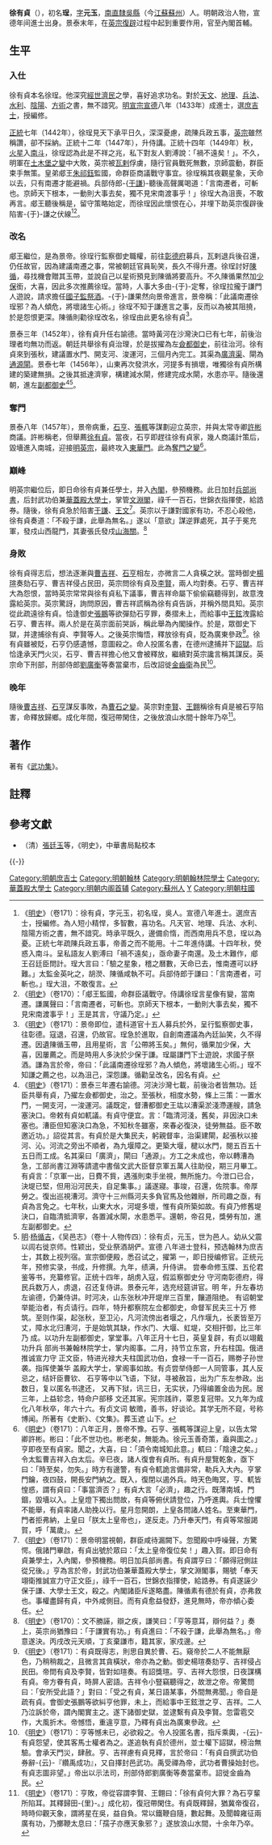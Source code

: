 {{明清人物信息框
| 姓名 = 徐有貞
| 原名 = 徐珵
| 圖片名稱= 
| 圖片大小 =200px
| 圖片說明 =
| 最高職務 = 華蓋殿大學士加兵部尚書銜
| 國家 = 大明
| 爵位 = 武功伯
| 籍貫 = [[南直隸|南直隸]][[蘇州府|蘇州府]][[吳縣|吳縣]]
| 族裔 = 漢族
| 旗籍 = 
| 字號 = 字元玉
| 諡號 = 
| 出生日期 = 永樂五年（1407年）
| 出生地點 = [[南直隸|南直隸]][[蘇州府|蘇州府]][[吳縣|吳縣]]
| 逝世日期 = 成化八年（1472年）
| 逝世地點 = 南直隸蘇州府吳縣
| 墓葬 =
| 配偶 =
| 親屬 =[[祝允明|祝允明]]（外孫）
| 出身 = 
*宣德八年癸丑科進士出身
| 經歷 = 
| 著作 =
*《武功集》
}}

'''徐有貞'''（{{bd|1407年||1472年|catIdx=C}}），初名'''珵'''，[[表字|字]]'''元玉'''，[[南直隸|南直隸]][[吳縣|吳縣]]（今[[江蘇|江蘇]][[蘇州|蘇州]]）人。明朝政治人物，宣德年间進士出身。景泰末年，在[[英宗復辟|英宗復辟]]过程中起到重要作用，官至內閣首輔。

==生平==
===入仕===
徐有貞本名徐珵。他深究[[經世濟民|經世濟民]]之學，喜好追求功名。對於[[天文|天文]]、[[地理|地理]]、[[兵法|兵法]]、[[水利|水利]]、[[陰陽|陰陽]]、[[方術|方術]]之書，無不諳究。[[明宣宗|明宣宗]][[宣德|宣德]]八年（1433年）成進士，選[[庶吉士|庶吉士]]，授編修。

[[正统_(年号)|正統]]七年（1442年），徐珵見天下承平日久，深深憂慮，疏陳兵政五事，[[明英宗|英宗]]雖然稱讚，卻不採納。正統十二年（1447年），升侍講。正統十四年（1449年）秋，[[火星|火星]]入[[南斗六星|南斗]]，徐珵認為此是不祥之兆，私下對友人劉溥說：「禍不遠矣！」。不久，明軍在[[土木堡之變|土木堡之變]]中大敗，英宗被[[瓦剌|瓦剌]]俘虜，隨行官員戰死無數，京師震動，群臣束手無策。皇弟郕王[[朱祁鈺|朱祁鈺]]監國，命群臣商議戰守事宜。徐珵稱其夜觀星象，天命以去，只有南遷才能避禍。兵部侍郎-{[[于謙|于謙]]}-聽後高聲厲喝道：「言南遷者，可斬也。京師天下根本，一動則大事去矣，獨不見宋南渡事乎！」徐珵大為沮喪，不敢再言。郕王聽後稱是，留守策略始定，而徐珵因此懷恨在心，并埋下助英宗復辟後陷害-{于}-謙之伏線<ref>《[[明史|明史]]》（卷171）：徐有貞，字元玉，初名珵，吳人。宣德八年進士。選庶吉士，授編修。為人短小精悍，多智數，喜功名。凡天官、地理、兵法、水利、陰陽方術之書，無不諳究。時承平既久，邊備俞惰，而西南用兵不息，珵以為憂。正統七年疏陳兵政五事，帝善之而不能用。十二年進侍講。十四年秋，熒惑入南斗。呈私語友人劉溥曰「禍不遠矣」，亟命妻子南還。及土木難作，郕王召廷臣問計。珵大言曰：「驗之星象，稽之曆數，天命已去，惟南遷可以紓難。」太監金英叱之，胡濙、陳循咸執不可。兵部侍郎于謙曰：「言南遷者，可斬也。」珵大沮，不敢復言。</ref><ref>《[[明史|明史]]》（卷170）：「郕王監國，命群臣議戰守。侍講徐珵言星像有變，當南遷。謙厲聲曰：「言南遷者，可斬也。京師天下根本，一動則大事去矣，獨不見宋南渡事乎！」王是其言，守議乃定。」</ref>。

===改名===
郕王繼位，是為景帝。徐珵行監察御史職權，前往[[彰德府|彰德府]]募兵，瓦剌退兵後召還，仍任故官，因為建議南遷之事，常被朝廷官員恥笑，長久不得升遷。徐珵討好[[陳循|陳循]]，尋找機會贈其玉帶，並說自己以星術預見到陳循將要高升。不久陳循果然加[[少保|少保]]銜，大喜，因此多次推薦徐珵。當時，人事大多由-{于}-定奪，徐珵拉攏于謙門人遊說，請求擔任[[國子監|國子監]][[祭酒|祭酒]]。-{于}-謙果然向景帝進言，景帝稱：「此議南遷徐珵邪？為人傾危，將壞諸生心術。」徐珵不知于謙進言之事，反而以為被其阻撓，於是怨恨更深。陳循則勸徐珵改名，徐珵由此更名徐有貞<ref>《[[明史|明史]]》（卷171）：景帝即位，遣科道官十五人募兵於外，呈行監察御史事，往彰德。寇退，召還，仍故官。珵急於進取，自創南遷議為內廷訕笑，久不得遷。因遺陳循玉帶，且用星術，言「公帶將玉矣。」無何，循果加少保，大喜，因屢薦之。而是時用人多決於少保于謙。珵屬謙門下士遊說，求國子祭酒。謙為言於帝，帝曰：「此議南遷徐珵邪？為人傾危，將壞諸生心術。」珵不知謙之薦之也，以為沮己，深怨謙。循勸呈改名，因名有貞。</ref>。

景泰三年（1452年），徐有貞升任右諭德。當時黃河在沙灣決口已有七年，前後治理者均無功而返。朝廷共舉徐有貞治理，於是拔擢為左[[僉都御史|僉都御史]]，前往治河。徐有貞來到張秋，建議置水門、開支河、浚運河，三個月內完工。其渠為[[廣濟渠|廣濟渠]]、閘為[[通源閘|通源閘]]。景泰七年（1456年），山東再次發洪水，河提多有損壞，唯獨徐有貞所構建的築建無損。之後其抵達濟寧，構建減水閘，修建完成水閘，水患亦平。隨後還朝，進左[[副都御史|副都御史]]<ref>《[[明史|明史]]》（卷171）：景泰三年遷右諭德。河決沙灣七載，前後治者皆無功。廷臣共舉有貞，乃擢左僉都御史，治之。至張秋，相度水勢，條上三策：一置水門，一開支河，一浚運河。議既定，督漕都御史王竑以漕渠淤淺滯運艘，請急塞決口。帝敕有貞如軏議。有貞守便宜。言：「臨清河淺，舊矣，非因決口未塞也。漕臣但知塞決口為急，不知秋冬雖塞，來春必復決，徒勞無益。臣不敢邀近功。」詔從其言。有貞於是大集民夫，躬親督率，治渠建閘，起張秋以接河、沁。河流之旁出不順者，為九堰障之。更築大堰，楗以水門，閱五百五十五日而工成。名其渠曰「廣濟」，閘曰「通源」。方工之未成也，帝以轉漕為急，工部尚書江淵等請遣中書偕文武大臣督京軍五萬人往助役，期三月畢工。有貞言：「京軍一出，日費不貲，遇漲則束手坐視，無所施力。今泄口已合，決堤已堅，但用沿河民夫，自足集事。」議遂寢。事竣，召還，佐院事。帝厚勞之。復出巡視漕河。濟守十三州縣河夫多負官馬及他雜辦，所司趣之亟，有貞為言免之。七年秋，山東大水，河堤多壞，惟有貞所築如故。有貞乃修舊堤決口，自臨清抵濟寧，各置減水閘，水患悉平。還朝，帝召見，獎勞有加，進左副都御史。</ref><ref>[[明|明]]·[[杨循吉|杨循吉]]，《吴邑志》（卷十·人物传四）：徐有贞，元玉，世为邑人。幼从父震以闾右徙京师。性颖出，受业祭酒胡俨。宣德 八年进士登科，预选翰林为庶吉士，其数上视列宿。宣宗御便殿，悉召试之，擢第 一，即日授编修官。正统元年，预修实录，书成，升修撰。九年，绩满，升侍讲。 尝奉命修玉牒、五伦君鉴等书，充纂修官。正统十四年，胡虏入寇，假监察御史分 守河南彰德府，得民兵数万人，虏退，召还复侍讲。景泰元年，选充经筵讲官。明 年，升左春坊左谕德，仍兼侍讲。时河决，山东张秋冲开堤岸三百里，饟道阻绝。 有诏朝堂举能治者，有贞请行。四年，特升都察院左佥都御史，命督军民夫三十万 修筑。至则作渠，起张秋，至卫沁，凡河流傍出者堰之，凡作堰九，长袤皆至万 丈，障水北归漕河，于是始筑其缺，作水门、大堰、虹堤，交相扞御，比三年乃 成。以功升左副都御史，掌堂事。八年正月十七日，英皇复辟，有贞以翊戴功升兵 部尚书兼翰林院学士，掌内阁事。二月，持节立东宫，升右柱国。俄进推诚宣力守 正文臣，特进光禄大夫柱国武功伯，食禄一千一百石，赐劵子孙世袭。指挥使兼华 盖殿大学士，掌阁事如故。有贞尝举侍郎一人同管事，其人反忌之，结奸臣曹钦、 石亨等中以飞语，下狱，寻被赦旨，出为广东左参政。出数日，复以匿名书逮还， 又再下狱，讯三日，无实状，乃得编置金齿为民。居三年，上益轸念，特命户部移 文还其家。宪宗践祚，覃恩复冠带。又九年为成化八年秋卒，年六十六。有贞文词 敏赡，善书，好谈论。其学无所不窥，号称博闻。所著有《史断》、《文集》。葬玉遮 山下。</ref>。

===奪門===
景泰八年（1457年），景帝病重，[[石亨|石亨]]、[[張輒|張輒]]等謀劃迎立英宗，并與太常寺卿[[許彬|許彬]]商議。許彬稱老，但舉薦[[徐有貞|徐有貞]]。當夜，石亨即趕往徐有貞家，幾人商議計策后，毀墻進入南城，迎接[[明英宗|明英宗]]，最終攻入[[東華門|東華門]]。此為[[奪門之變|奪門之變]]<ref>《[[明史|明史]]》（卷171）：八年正月，景帝不豫。石亨、張輒等謀迎上皇，以告太常卿許彬。彬曰：「此不世功也。彬老矣，無能為。徐元玉善奇策，盍與圖之。」亨即夜至有貞家。聞之，大喜，曰：「須令南城知此意。」軏曰：「陰達之矣。」令太監曹吉祥入白太后。辛巳夜，諸人復會有貞所。有貞升屋覽乾象，亟下曰：「時至矣，勿失。」時方有邊警，有貞令軏詭言備非常，勒兵入大內。亨掌門鑰，夜四鼓，開長安門納之。既入，復閉以遏外兵。時天色晦冥，亨、軏皆惶惑，謂有貞曰：「事當濟否？」有貞大言「必濟」，趣之行。既薄南城，門錮，毀墻以入。上皇燈下獨出問故，有貞等俯伏請登位，乃呼進輿。兵士惶懼不能舉，有貞率諸人助挽以行。星月忽開朗，上皇各問諸人姓名。至東華門，門者拒弗納，上皇曰「朕太上皇帝也」，遂反走。乃升奉天門，有貞等常服謁賀，呼「萬歲」。</ref>。

===巔峰===
明英宗繼位后，即日命徐有貞兼任學士，并入[[明朝內閣|內閣]]，參預機務。此日加封[[兵部尚書|兵部尚書]]，后封武功伯兼[[華蓋殿|華蓋殿]][[大學士|大學士]]，掌管[[文淵閣|文淵閣]]，祿千一百石，世錦衣指揮使，給誥券。隨後，徐有貞急於陷害[[于謙|于謙]]、[[王文_(明朝)|王文]]<ref>《[[明史|明史]]》（卷171）：景帝明當視朝，群臣咸待漏闕下。忽聞殿中呼噪聲，方驚愕。俄諸門畢啟，有貞出號於眾曰：「太上皇帝復位矣！」趣入賀。即日命有貞兼學士，入內閣，參預機務。明日加兵部尚書。有貞謂亨曰：「願得冠側註從兄後。」亨為言於帝，封武功伯兼華蓋殿大學士，掌文淵閣事，賜號「奉天翊衛推誠宣力守正文臣」，祿千一百石，世錦衣指揮使，給誥券。有貞遂誣少保于謙、大學士王文，殺之。內閣諸臣斥遂略盡。陳循素有德於有貞，亦弗救也。事權盡歸有貞，中外咸側目。而有貞愈益發舒，進見無時，帝亦傾心委任。</ref>。英宗以于謙對國家有功，不忍心殺他，徐有貞奏道：「不殺于謙，此舉為無名。」遂以「意欲」謀逆罪處死，其子于冕充軍，發戍山西龍門，其妻張氏發戍[[山海關|山海關]]。<ref>《[[明史|明史]]》（卷170）：文不勝誣，辯之疾，謙笑曰：「亨等意耳，辯何益？」奏上，英宗尚猶豫曰：「于謙實有功。」有貞進曰：「不殺于謙，此舉為無名。」帝意遂決。丙戌改元天順，丁亥棄謙市，籍其家，家戍邊。</ref>

===身敗===
徐有貞得志后，想法逐漸與[[曹吉祥|曹吉祥]]、[[石亨|石亨]]相左，亦微言二人貪橫之狀。當時御史[[楊瑄|楊瑄]]奏劾石亨、曹吉祥侵占民田，英宗問徐有貞及[[李賢|李賢]]，兩人均對奏。石亨、曹吉祥大為怨恨，當時英宗常常與徐有貞私下議事，曹吉祥命屬下偷偷竊聽得到，故意洩露給英宗。英宗驚訝，詢問原因，曹吉祥謊稱為徐有貞告訴，并稱外間具知。英宗從此疏遠徐有貞。恰逢御史[[張鵬|張鵬]]等欲彈劾石亨罪，奏摺未上，而給事中[[王鉉|王鉉]]洩露給石亨、曹吉祥。兩人於是在英宗面前哭訴，稱此舉為內閣操作。於是，眾御史下獄，并逮捕徐有貞、李賢等人。之後英宗悔悟，釋放徐有貞，貶為廣東參政<ref>《[[明史|明史]]》（卷171）：有貞既得志，則思自異於曹、石。窺帝於二人不能無厭色，乃稍稍裁之，且微言其貪橫狀，帝亦為之動。御史楊瑄奏劾亨、吉祥侵占民田。帝問有貞及李賢，皆對如瑄奏。有詔獎瑄。亨、吉祥大怨恨，日夜謀構有貞。帝方眷有貞，時屏人密語。吉祥令小豎竊聽得之，故泄之帝。帝驚問曰：「安所受此語？」對曰：「受之有貞，某日語某事，外間無弗聞。」帝自是疏有貞。會御史張鵬等欲糾亨他罪，未上，而給事中王鉉泄之亨、吉祥。二人乃泣訴於帝，謂內閣實主之。遂下諸御史獄，並逮繫有貞及李賢。忽雷雹交作，大風折木。帝憾悟，重違亨意，乃釋有貞出為廣東參政。
</ref>。徐有貞雖被貶，石亨仍感遺憾，意圖殺之。命人投匿名書，在德州逮捕并下[[詔獄|詔獄]]。后恰逢承天門火災，石亨、曹吉祥擔心他又會被釋放，繼續對英宗讒言稱其謀反。英宗命下刑部，刑部侍郎[[劉廣衡|劉廣衡]]等奏當棄市，后改詔徙[[金齒衛|金齒衛]]為民<ref>《[[明史|明史]]》（卷171）：亨等憾未已，必欲殺之。令人投匿名書，指斥乘輿，-{云}-有貞怨望，使其客馬士權者為之。遂追執有貞於德州，並士權下詔獄，榜治無驗。會承天門災，肆赦。亨、吉祥慮有貞見釋，言於帝曰：「有貞自撰武功伯券辭-{云}-『纘禹成功』，又自擇封邑武功。禹受禪為帝，武功者曹操始封也。有貞志圖非望。」帝出以示法司，刑部侍郎劉廣衡等奏當棄市。詔徙金齒為民。</ref>。

===晚年===
隨後[[曹吉祥|曹吉祥]]、[[石亨|石亨]]謀反事敗，為[[曹石之變|曹石之變]]。英宗對[[李贤_(大学士)|李賢]]、[[王翺|王翺]]稱徐有貞是被石亨陷害，命釋放歸鄉。成化年間，復冠帶閑住，之後放浪山水間十餘年乃卒<ref>《[[明史|明史]]》（卷171）：亨敗，帝從容謂李賢、王翺曰：「徐有貞何大罪？為石亨輩所陷耳。其釋歸田-{里}-。」成化初，復冠帶閑住。有貞既釋歸，猶冀帝復召，時時仰觀天象，謂將星在吳，益自負。常以鐵鞭自隨，數起舞。及聞韓雍征兩廣有功，乃擲鞭太息曰：「孺子亦應天象邪？」遂放浪山水間，十余年乃卒。</ref>。

==著作==
著有《[[武功集|武功集]]》。

==註釋==
{{reflist|2}}

==參考文獻==
{{wikisource|明史/卷171}}
*（清）[[張廷玉|張廷玉]]等，《明史》，中華書局點校本

{{-}}
{{start box}}
{{s-off}}
{{succession box|[[陳循|陳循]]|[[許彬_(明朝)|許彬]]|[[明朝内阁|明朝内阁]][[明朝首辅列表|首輔]]|1457年}}
{{end box}}

{{明朝首輔}}
{{宣德八年癸丑科殿試金榜}}
{{DEFAULTSORT:Xu徐}}
[[Category:明朝庶吉士|Category:明朝庶吉士]]
[[Category:明朝翰林|Category:明朝翰林]]
[[Category:明朝翰林院學士|Category:明朝翰林院學士]]
[[Category:華蓋殿大學士|Category:華蓋殿大學士]]
[[Category:明朝内阁首辅|Category:明朝内阁首辅]]
[[Category:蘇州人|Category:蘇州人]]
[[Category:徐姓|Y]]
[[Category:明朝柱國|Category:明朝柱國]]